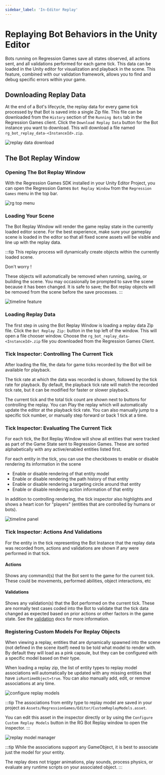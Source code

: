 ---
sidebar_label: 'In-Editor Replay'
---

# Replaying Bot Behaviors in the Unity Editor

Bots running on Regression Games save all states observed, all actions sent, and all validations performed for each game tick. This data can be loaded in the Unity editor for visualization and playback in the scene. This feature, combined with our validation framework, allows you to find and debug specific errors within your game.

## Downloading Replay Data

At the end of a Bot's lifecycle, the replay data for every game tick processed by that Bot is saved into a single Zip file. This file can be downloaded from the `History` section of the `Running Bots` tab in the Regression Games client. Click the `Download Replay Data` button for the Bot instance you want to download. This will download a file named `rg_bot_replay_data-<InstanceId>.zip`.

![replay data download](img/replay/replay-data-download.png)

## The Bot Replay Window

### Opening The Bot Replay Window 
With the Regression Games SDK installed in your Unity Editor Project, you can open the Regression Games `Bot Replay Window` from the `Regression Games` menu in the top bar.

![rg top menu](img/replay/rg-top-menu.png)

### Loading Your Scene
The Bot Replay Window will render the game replay state in the currently loaded editor scene. For the best experience, make sure your gameplay scene is loaded in the editor so that all fixed scene assets will be visible and line up with the replay data.

:::tip
This replay process will dynamically create objects within the currently loaded scene.
 
Don't worry !
 
These objects will automatically be removed when running, saving, or building the scene. You may occasionally be prompted to save the scene because it has been changed. It is safe to save; the Bot replay objects will be removed from the scene before the save processes.
::: 

![timeline feature](img/replay/timeline.png)

### Loading Replay Data
The first step in using the Bot Replay Window is loading a replay data Zip file. Click the `Bot Replay Zip:` button in the top left of the window. This will open a file chooser window. Choose the `rg_bot_replay_data-<InstanceId>.zip` file you downloaded from the Regression Games Client.

### Tick Inspector: Controlling The Current Tick
After loading the file, the data for game ticks recorded by the Bot will be available for playback. 

The tick rate at which the data was recorded is shown, followed by the tick rate for playback. By default, the playback tick rate will match the recorded tick rate, but it can be modified for faster or slower playback.

The current tick and the total tick count are shown next to buttons for controlling the replay. You can Play the replay which will automatically update the editor at the playback tick rate. You can also manually jump to a specific tick number, or manually step forward or back 1 tick at a time.

### Tick Inspector: Evaluating The Current Tick
For each tick, the Bot Replay Window will show all entities that were tracked as part of the Game State sent to Regression Games. These are sorted alphabetically with any active/enabled entities listed first.

For each entity in the tick, you can use the checkboxes to enable or disable rendering its information in the scene
- Enable or disable rendering of that entity model
- Enable or disable rendering the path history of that entity
- Enable or disable rendering a targeting circle around that entity
- Enable or disable rendering action information of that entity

In addition to controlling rendering, the tick inspector also highlights and shows a heart icon for "players" (entities that are controlled by humans or bots).

![timeline panel](img/replay/timeline-panel.png)

### Tick Inspector: Actions And Validations
For the entity in the tick representing the Bot Instance that the replay data was recorded from, actions and validations are shown if any were performed in that tick.

#### Actions
Shows any command(s) that the Bot sent to the game for the current tick. These could be movements, performed abilities, object interactions, etc

#### Validations
Shows any validation(s) that the Bot performed on the current tick. These are normally test cases coded into the Bot to validate that the tick data changed as expected based on prior actions or other factors in the game state. See the [validation](../validations/validations-getting-started) docs for more information.

### Registering Custom Models For Replay Objects
When viewing a replay, entities that are dynamically spawned into the scene (not defined in the scene itself) need to be told what model to render with. By default they will load as a pink capsule, but they can be configured with a specific model based on their type.

When loading a replay zip, the list of entity types to replay model associations will automatically be updated with any missing entities that have `isRuntimeObject=true`. You can also manually add, edit, or remove associations at any time.

![configure replay models](img/replay/configure-replay-models.png)

:::tip
The associations from entity type to replay model are saved in your project as `Assets/RegressionGames/Editor/CustomReplayModels.asset`.

You can edit this asset in the inspector directly or by using the `Configure Custom Replay Models` button in the RG Bot Replay window to open the inspector.
:::

![replay model manager](img/replay/replay-model-manager.png)

:::tip
While the associations support any GameObject, it is best to associate just the model for your entity.

The replay does not trigger animations, play sounds, process physics, or evaluate any runtime scripts on your associated object.
:::